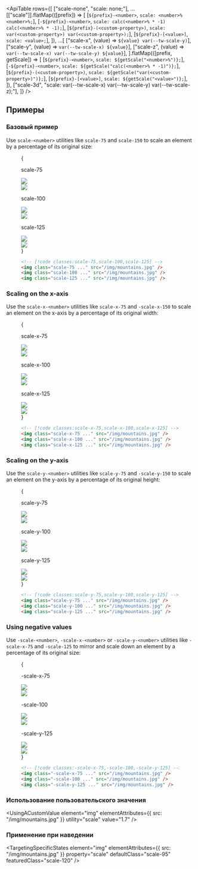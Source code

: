 

<ApiTable
  rows={[
    ["scale-none", "scale: none;"],
    ...[["scale"]].flatMap(([prefix]) => [
      [`${prefix}-<number>`, `scale: <number>% <number>%;`],
      [`-${prefix}-<number>`, `scale: calc(<number>% * -1) calc(<number>% * -1);`],
      [`${prefix}-(<custom-property>)`, `scale: var(<custom-property>) var(<custom-property>);`],
      [`${prefix}-[<value>]`, `scale: <value>;`],
    ]),
    ...[
      ["scale-x", (value) => `${value} var(--tw-scale-y)`],
      ["scale-y", (value) => `var(--tw-scale-x) ${value}`],
      ["scale-z", (value) => `var(--tw-scale-x) var(--tw-scale-y) ${value}`],
    ].flatMap(([prefix, getScale]) => [
      [`${prefix}-<number>`, `scale: ${getScale("<number>%")};`],
      [`-${prefix}-<number>`, `scale: ${getScale("calc(<number>% * -1)")};`],
      [`${prefix}-(<custom-property>)`, `scale: ${getScale("var(<custom-property>)")};`],
      [`${prefix}-[<value>]`, `scale: ${getScale("<value>")};`],
    ]),
    ["scale-3d", "scale: var(--tw-scale-x) var(--tw-scale-y) var(--tw-scale-z);"],
  ]}
/>

## Примеры

### Базовый пример

Use `scale-<number>` utilities like `scale-75` and `scale-150` to scale an element by a percentage of its original size:

<Figure>

<Example padding={false}>
  {
    <div className="flex scroll-p-8 overflow-scroll sm:block sm:overflow-visible">
      <div className="flex shrink-0 items-center justify-around gap-12 p-8 px-12 pb-10 font-mono font-bold sm:gap-4 sm:px-8">
        <div className="flex shrink-0 flex-col items-center">
          <p className="mb-9 text-center font-mono text-xs font-medium text-gray-500 dark:text-gray-400">scale-75</p>
          <div className="relative">
            <div className="absolute inset-0">
              <img
                className="size-24 rounded-lg object-cover opacity-25"
                src="https://images.unsplash.com/photo-1554629947-334ff61d85dc?ixid=MnwxMjA3fDB8MHxwaG90by1wYWdlfHx8fGVufDB8fHx8&ixlib=rb-1.2.1&auto=format&fit=crop&w=1000&h=1000&q=90"
              />
            </div>
            <div className="relative z-10 scale-75">
              <img
                className="size-24 rounded-lg object-cover"
                src="https://images.unsplash.com/photo-1554629947-334ff61d85dc?ixid=MnwxMjA3fDB8MHxwaG90by1wYWdlfHx8fGVufDB8fHx8&ixlib=rb-1.2.1&auto=format&fit=crop&w=1000&h=1000&q=90"
              />
              <div className="absolute inset-0 rounded-lg ring-1 ring-black/10 ring-inset"></div>
            </div>
          </div>
        </div>
        <div className="flex shrink-0 flex-col items-center">
          <p className="mb-9 text-center font-mono text-xs font-medium text-gray-500 dark:text-gray-400">scale-100</p>
          <div className="relative">
            <div className="absolute inset-0">
              <img
                className="size-24 rounded-lg object-cover opacity-25"
                src="https://images.unsplash.com/photo-1554629947-334ff61d85dc?ixid=MnwxMjA3fDB8MHxwaG90by1wYWdlfHx8fGVufDB8fHx8&ixlib=rb-1.2.1&auto=format&fit=crop&w=1000&h=1000&q=90"
              />
            </div>
            <div className="relative z-10 scale-100">
              <img
                className="size-24 rounded-lg object-cover"
                src="https://images.unsplash.com/photo-1554629947-334ff61d85dc?ixid=MnwxMjA3fDB8MHxwaG90by1wYWdlfHx8fGVufDB8fHx8&ixlib=rb-1.2.1&auto=format&fit=crop&w=1000&h=1000&q=90"
              />
              <div className="absolute inset-0 rounded-lg ring-1 ring-black/10 ring-inset"></div>
            </div>
          </div>
        </div>
        <div className="flex shrink-0 flex-col items-center">
          <p className="mb-9 text-center font-mono text-xs font-medium text-gray-500 dark:text-gray-400">scale-125</p>
          <div className="relative">
            <div className="absolute inset-0">
              <img
                className="size-24 rounded-lg object-cover opacity-25"
                src="https://images.unsplash.com/photo-1554629947-334ff61d85dc?ixid=MnwxMjA3fDB8MHxwaG90by1wYWdlfHx8fGVufDB8fHx8&ixlib=rb-1.2.1&auto=format&fit=crop&w=1000&h=1000&q=90"
              />
            </div>
            <div className="relative z-10 scale-125">
              <img
                className="size-24 rounded-lg object-cover"
                src="https://images.unsplash.com/photo-1554629947-334ff61d85dc?ixid=MnwxMjA3fDB8MHxwaG90by1wYWdlfHx8fGVufDB8fHx8&ixlib=rb-1.2.1&auto=format&fit=crop&w=1000&h=1000&q=90"
              />
              <div className="absolute inset-0 rounded-lg ring-1 ring-black/10 ring-inset"></div>
            </div>
          </div>
        </div>
      </div>
    </div>
  }
</Example>

```html
<!-- [!code classes:scale-75,scale-100,scale-125] -->
<img class="scale-75 ..." src="/img/mountains.jpg" />
<img class="scale-100 ..." src="/img/mountains.jpg" />
<img class="scale-125 ..." src="/img/mountains.jpg" />
```

</Figure>

### Scaling on the x-axis

Use the `scale-x-<number>` utilities like `scale-x-75` and `-scale-x-150` to scale an element on the x-axis by a percentage of its original width:

<Figure>

<Example padding={false}>
  {
    <div className="flex scroll-p-8 overflow-scroll sm:block sm:overflow-visible">
      <div className="flex shrink-0 items-center justify-around gap-12 p-8 px-12 pb-10 font-mono font-bold sm:gap-4 sm:px-8">
        <div className="flex shrink-0 flex-col items-center">
          <p className="mb-9 text-center font-mono text-xs font-medium text-gray-500 dark:text-gray-400">scale-x-75</p>
          <div className="relative">
            <div className="absolute inset-0">
              <img
                className="size-24 rounded-lg object-cover opacity-25"
                src="https://images.unsplash.com/photo-1554629947-334ff61d85dc?ixid=MnwxMjA3fDB8MHxwaG90by1wYWdlfHx8fGVufDB8fHx8&ixlib=rb-1.2.1&auto=format&fit=crop&w=1000&h=1000&q=90"
              />
            </div>
            <div className="relative z-10 scale-x-75">
              <img
                className="size-24 rounded-lg object-cover"
                src="https://images.unsplash.com/photo-1554629947-334ff61d85dc?ixid=MnwxMjA3fDB8MHxwaG90by1wYWdlfHx8fGVufDB8fHx8&ixlib=rb-1.2.1&auto=format&fit=crop&w=1000&h=1000&q=90"
              />
              <div className="absolute inset-0 rounded-lg ring-1 ring-black/10 ring-inset"></div>
            </div>
          </div>
        </div>
        <div className="flex shrink-0 flex-col items-center">
          <p className="mb-9 text-center font-mono text-xs font-medium text-gray-500 dark:text-gray-400">scale-x-100</p>
          <div className="relative">
            <div className="absolute inset-0">
              <img
                className="size-24 rounded-lg object-cover opacity-25"
                src="https://images.unsplash.com/photo-1554629947-334ff61d85dc?ixid=MnwxMjA3fDB8MHxwaG90by1wYWdlfHx8fGVufDB8fHx8&ixlib=rb-1.2.1&auto=format&fit=crop&w=1000&h=1000&q=90"
              />
            </div>
            <div className="relative z-10 scale-x-100">
              <img
                className="size-24 rounded-lg object-cover"
                src="https://images.unsplash.com/photo-1554629947-334ff61d85dc?ixid=MnwxMjA3fDB8MHxwaG90by1wYWdlfHx8fGVufDB8fHx8&ixlib=rb-1.2.1&auto=format&fit=crop&w=1000&h=1000&q=90"
              />
              <div className="absolute inset-0 rounded-lg ring-1 ring-black/10 ring-inset"></div>
            </div>
          </div>
        </div>
        <div className="flex shrink-0 flex-col items-center">
          <p className="mb-9 text-center font-mono text-xs font-medium text-gray-500 dark:text-gray-400">scale-x-125</p>
          <div className="relative">
            <div className="absolute inset-0">
              <img
                className="size-24 rounded-lg object-cover opacity-25"
                src="https://images.unsplash.com/photo-1554629947-334ff61d85dc?ixid=MnwxMjA3fDB8MHxwaG90by1wYWdlfHx8fGVufDB8fHx8&ixlib=rb-1.2.1&auto=format&fit=crop&w=1000&h=1000&q=90"
              />
            </div>
            <div className="relative z-10 scale-x-125">
              <img
                className="size-24 rounded-lg object-cover"
                src="https://images.unsplash.com/photo-1554629947-334ff61d85dc?ixid=MnwxMjA3fDB8MHxwaG90by1wYWdlfHx8fGVufDB8fHx8&ixlib=rb-1.2.1&auto=format&fit=crop&w=1000&h=1000&q=90"
              />
              <div className="absolute inset-0 rounded-lg ring-1 ring-black/10 ring-inset"></div>
            </div>
          </div>
        </div>
      </div>
    </div>
  }
</Example>

```html
<!-- [!code classes:scale-x-75,scale-x-100,scale-x-125] -->
<img class="scale-x-75 ..." src="/img/mountains.jpg" />
<img class="scale-x-100 ..." src="/img/mountains.jpg" />
<img class="scale-x-125 ..." src="/img/mountains.jpg" />
```

</Figure>

### Scaling on the y-axis

Use the `scale-y-<number>` utilities like `scale-y-75` and `-scale-y-150` to scale an element on the y-axis by a percentage of its original height:

<Figure>

<Example padding={false}>
  {
    <div className="flex scroll-p-8 overflow-scroll sm:block sm:overflow-visible">
      <div className="flex shrink-0 items-center justify-around gap-12 p-8 px-12 pb-10 font-mono font-bold sm:gap-4 sm:px-8">
        <div className="flex shrink-0 flex-col items-center">
          <p className="mb-9 text-center font-mono text-xs font-medium text-gray-500 dark:text-gray-400">scale-y-75</p>
          <div className="relative">
            <div className="absolute inset-0">
              <img
                className="size-24 rounded-lg object-cover opacity-25"
                src="https://images.unsplash.com/photo-1554629947-334ff61d85dc?ixid=MnwxMjA3fDB8MHxwaG90by1wYWdlfHx8fGVufDB8fHx8&ixlib=rb-1.2.1&auto=format&fit=crop&w=1000&h=1000&q=90"
              />
            </div>
            <div className="relative z-10 scale-y-75">
              <img
                className="size-24 rounded-lg object-cover"
                src="https://images.unsplash.com/photo-1554629947-334ff61d85dc?ixid=MnwxMjA3fDB8MHxwaG90by1wYWdlfHx8fGVufDB8fHx8&ixlib=rb-1.2.1&auto=format&fit=crop&w=1000&h=1000&q=90"
              />
              <div className="absolute inset-0 rounded-lg ring-1 ring-black/10 ring-inset"></div>
            </div>
          </div>
        </div>
        <div className="flex shrink-0 flex-col items-center">
          <p className="mb-9 text-center font-mono text-xs font-medium text-gray-500 dark:text-gray-400">scale-y-100</p>
          <div className="relative">
            <div className="absolute inset-0">
              <img
                className="size-24 rounded-lg object-cover opacity-25"
                src="https://images.unsplash.com/photo-1554629947-334ff61d85dc?ixid=MnwxMjA3fDB8MHxwaG90by1wYWdlfHx8fGVufDB8fHx8&ixlib=rb-1.2.1&auto=format&fit=crop&w=1000&h=1000&q=90"
              />
            </div>
            <div className="relative z-10 scale-y-100">
              <img
                className="size-24 rounded-lg object-cover"
                src="https://images.unsplash.com/photo-1554629947-334ff61d85dc?ixid=MnwxMjA3fDB8MHxwaG90by1wYWdlfHx8fGVufDB8fHx8&ixlib=rb-1.2.1&auto=format&fit=crop&w=1000&h=1000&q=90"
              />
              <div className="absolute inset-0 rounded-lg ring-1 ring-black/10 ring-inset"></div>
            </div>
          </div>
        </div>
        <div className="flex shrink-0 flex-col items-center">
          <p className="mb-9 text-center font-mono text-xs font-medium text-gray-500 dark:text-gray-400">scale-y-125</p>
          <div className="relative">
            <div className="absolute inset-0">
              <img
                className="size-24 rounded-lg object-cover opacity-25"
                src="https://images.unsplash.com/photo-1554629947-334ff61d85dc?ixid=MnwxMjA3fDB8MHxwaG90by1wYWdlfHx8fGVufDB8fHx8&ixlib=rb-1.2.1&auto=format&fit=crop&w=1000&h=1000&q=90"
              />
            </div>
            <div className="relative z-10 scale-y-125">
              <img
                className="size-24 rounded-lg object-cover"
                src="https://images.unsplash.com/photo-1554629947-334ff61d85dc?ixid=MnwxMjA3fDB8MHxwaG90by1wYWdlfHx8fGVufDB8fHx8&ixlib=rb-1.2.1&auto=format&fit=crop&w=1000&h=1000&q=90"
              />
              <div className="absolute inset-0 rounded-lg ring-1 ring-black/10 ring-inset"></div>
            </div>
          </div>
        </div>
      </div>
    </div>
  }
</Example>

```html
<!-- [!code classes:scale-y-75,scale-y-100,scale-y-125] -->
<img class="scale-y-75 ..." src="/img/mountains.jpg" />
<img class="scale-y-100 ..." src="/img/mountains.jpg" />
<img class="scale-y-125 ..." src="/img/mountains.jpg" />
```

</Figure>

### Using negative values

Use `-scale-<number>`, `-scale-x-<number>` or `-scale-y-<number>` utilities like `-scale-x-75` and `-scale-125` to mirror and scale down an element by a percentage of its original size:

<Figure>

<Example padding={false}>
  {
    <div className="flex scroll-p-8 overflow-scroll sm:block sm:overflow-visible">
      <div className="flex shrink-0 items-center justify-around gap-12 p-8 px-12 pb-10 font-mono font-bold sm:gap-4 sm:px-8">
        <div className="flex shrink-0 flex-col items-center">
          <p className="mb-9 text-center font-mono text-xs font-medium text-gray-500 dark:text-gray-400">-scale-x-75</p>
          <div className="relative">
            <div className="absolute inset-0">
              <img
                className="size-24 rounded-lg object-cover opacity-25"
                src="https://images.unsplash.com/photo-1554629947-334ff61d85dc?ixid=MnwxMjA3fDB8MHxwaG90by1wYWdlfHx8fGVufDB8fHx8&ixlib=rb-1.2.1&auto=format&fit=crop&w=1000&h=1000&q=90"
              />
            </div>
            <div className="relative z-10 -scale-x-75">
              <img
                className="size-24 rounded-lg object-cover"
                src="https://images.unsplash.com/photo-1554629947-334ff61d85dc?ixid=MnwxMjA3fDB8MHxwaG90by1wYWdlfHx8fGVufDB8fHx8&ixlib=rb-1.2.1&auto=format&fit=crop&w=1000&h=1000&q=90"
              />
              <div className="absolute inset-0 rounded-lg ring-1 ring-black/10 ring-inset"></div>
            </div>
          </div>
        </div>
        <div className="flex shrink-0 flex-col items-center">
          <p className="mb-9 text-center font-mono text-xs font-medium text-gray-500 dark:text-gray-400">-scale-100</p>
          <div className="relative">
            <div className="absolute inset-0">
              <img
                className="size-24 rounded-lg object-cover opacity-25"
                src="https://images.unsplash.com/photo-1554629947-334ff61d85dc?ixid=MnwxMjA3fDB8MHxwaG90by1wYWdlfHx8fGVufDB8fHx8&ixlib=rb-1.2.1&auto=format&fit=crop&w=1000&h=1000&q=90"
              />
            </div>
            <div className="relative z-10 -scale-100">
              <img
                className="size-24 rounded-lg object-cover"
                src="https://images.unsplash.com/photo-1554629947-334ff61d85dc?ixid=MnwxMjA3fDB8MHxwaG90by1wYWdlfHx8fGVufDB8fHx8&ixlib=rb-1.2.1&auto=format&fit=crop&w=1000&h=1000&q=90"
              />
              <div className="absolute inset-0 rounded-lg ring-1 ring-black/10 ring-inset"></div>
            </div>
          </div>
        </div>
        <div className="flex shrink-0 flex-col items-center">
          <p className="mb-9 text-center font-mono text-xs font-medium text-gray-500 dark:text-gray-400">
            -scale-y-125
          </p>
          <div className="relative">
            <div className="absolute inset-0">
              <img
                className="size-24 rounded-lg object-cover opacity-25"
                src="https://images.unsplash.com/photo-1554629947-334ff61d85dc?ixid=MnwxMjA3fDB8MHxwaG90by1wYWdlfHx8fGVufDB8fHx8&ixlib=rb-1.2.1&auto=format&fit=crop&w=1000&h=1000&q=90"
              />
            </div>
            <div className="relative z-10 -scale-y-125">
              <img
                className="size-24 rounded-lg object-cover"
                src="https://images.unsplash.com/photo-1554629947-334ff61d85dc?ixid=MnwxMjA3fDB8MHxwaG90by1wYWdlfHx8fGVufDB8fHx8&ixlib=rb-1.2.1&auto=format&fit=crop&w=1000&h=1000&q=90"
              />
              <div className="absolute inset-0 rounded-lg ring-1 ring-black/10 ring-inset"></div>
            </div>
          </div>
        </div>
      </div>
    </div>
  }
</Example>

```html
<!-- [!code classes:-scale-x-75,-scale-100,-scale-y-125] -->
<img class="-scale-x-75 ..." src="/img/mountains.jpg" />
<img class="-scale-100 ..." src="/img/mountains.jpg" />
<img class="-scale-y-125 ..." src="/img/mountains.jpg" />
```

</Figure>

### Использование пользовательского значения

<UsingACustomValue element="img" elementAttributes={{ src: "/img/mountains.jpg" }} utility="scale" value="1.7" />

### Применение при наведении

<TargetingSpecificStates
  element="img"
  elementAttributes={{ src: "/img/mountains.jpg" }}
  property="scale"
  defaultClass="scale-95"
  featuredClass="scale-120"
/>
